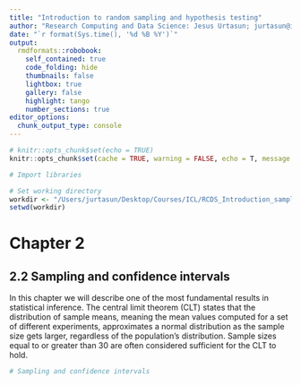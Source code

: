 ```yaml
---
title: "Introduction to random sampling and hypothesis testing"
author: "Research Computing and Data Science: Jesus Urtasun; jurtasun@ic.ac.uk"
date: "`r format(Sys.time(), '%d %B %Y')`"
output:
  rmdformats::robobook:
    self_contained: true
    code_folding: hide
    thumbnails: false
    lightbox: true
    gallery: false
    highlight: tango
    number_sections: true
editor_options: 
  chunk_output_type: console
---
```


```r

# knitr::opts_chunk$set(echo = TRUE)
knitr::opts_chunk$set(cache = TRUE, warning = FALSE, echo = T, message = FALSE, cache.lazy = FALSE)

```

```r

# Import libraries

# Set working directory
workdir <- "/Users/jurtasun/Desktop/Courses/ICL/RCDS_Introduction_sampling_hypothesis_testing/Chapter2"
setwd(workdir)

```

# Chapter 2

## 2.2 Sampling and confidence intervals

In this chapter we will describe one of the most fundamental results in statistical inference. The central limit theorem (CLT) states that the distribution of sample means, meaning the mean values computed for a set of different experiments, approximates a normal distribution as the sample size gets larger, regardless of the population's distribution. Sample sizes equal to or greater than 30 are often considered sufficient for the CLT to hold.

```r

# Sampling and confidence intervals

```
